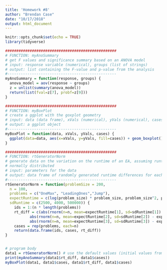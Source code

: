 ```yaml
---
title: 'Homework #8'
author: "Brendan Case"
date: "10/17/2018"
output: html_document
---
```


```r
knitr::opts_chunk$set(echo = TRUE)
library(tidyverse)
```


```r
##################################################
# FUNCTION: myAnoSummary
# get F values and significance summary based on an ANOVA model 
# input: response variable (numerical), groups (list of strings)
# output: list containing the F-value and p-value from the analysis
#------------------------------------------------- 
myAnoSummary = function(response, groups) {
  anova_model = aov(response ~ groups)
  z = unlist(summary(anova_model))
  return(list(fval=z[7], probf=z[9]))
}

##################################################
# FUNCTION: myBoxPlot
# create a ggplot with the goxplot geometry
# input: data (data frame), xVals (numerical), yVals (numerical), cases (strings)
# output: a ggplot object
#------------------------------------------------- 
myBoxPlot = function(data, xVals, yVals, cases) {
  ggplot(data=data, aes(x=xVals, y=yVals, fill=cases)) + geom_boxplot()
}

##################################################
# FUNCTION: rtGeneratorNorm
# generate data on the variation on the runtime of an EA, assuming runtimes are 
# normally distributed
# input: parameters for the data
# output: data frame of randomly generated runtime differences for each problem
#------------------------------------------------- 
rtGeneratorNorm = function(problemSize = 200,
  n = 100,
  problems = c("OneMax", "LeadingOnes","Jump"),
  expectRuntime = c(log(problem_size) * problem_size, problem_size^2, problem_size^3),
  sdRuntime = c(2500, 4000, 500000)) {
    ids = 1:(n * length(problems))
    rt_diff = c(abs(rnorm(n=n, mean=expectRuntime[1], sd=sdRuntime[1]) - expectRuntime[1]),
           abs(rnorm(n=n, mean=expectRuntime[2], sd=sdRuntime[2]) - expectRuntime[2]),
           abs(rnorm(n=n, mean=expectRuntime[3], sd=sdRuntime[3]) - expectRuntime[3]))
    cases = rep(problems, each=n)
    return(data.frame(ids, cases, rt_diff))
}


# program body
data1 = rtGeneratorNorm() # use the default values (initial values from HW7)
print(myAnoSummary(data1$rt_diff, data1$cases))
myBoxPlot(data1, data1$cases, data1$rt_diff, data1$cases)
```

